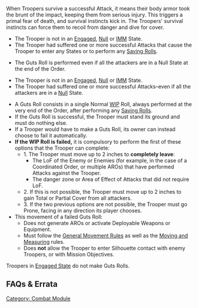 {{section-combat-module}}


{{n4only}}
{{n4list}}
When Troopers survive a successful Attack, it means their body armor took the brunt of the impact, keeping them from serious injury. This triggers a primal fear of death, and survival instincts kick in. The Troopers' survival instincts can force them to recoil from danger and dive for cover.

{{skillbox |black| GUTS ROLL |}}
{{Requirements}}
{{update | PDF 2.1, July 2023}}
* The Trooper is not in an [[Engaged]], [[Null]] or [[IMM]] State.
* The Trooper had suffered one or more successful Attacks{{erratahighlight}} that cause the Trooper to enter any States or to perform any [[Saving Roll]]s.{{erratahighlight-end}}
* {{erratahighlight}}The Guts Roll is performed even if all the attackers are in a Null State at the end of the Order.{{erratahighlight-end}}
{{update-end}}
{{original}}
* The Trooper is not in an [[Engaged]], [[Null]] or [[IMM]] State.
* The Trooper had suffered one or more successful Attacks{{originalhighlight}}–even if all the attackers are in a [[Null]] State. {{seefaq | Attacks with no Damage value that do not inflict States do not cause Guts Rolls.}}{{originalhighlight-end}}
{{original-end}}
{{Effects}}
* A Guts Roll consists in a single Normal [[WIP]] Roll, always performed at the very end of the Order, after performing any [[Saving Rolls]].
* If the Guts Roll is successful, the Trooper must stand its ground and must do nothing else.
* If a Trooper would have to make a Guts Roll, its owner can instead choose to fail it automatically.
* '''If the WIP Roll is failed,''' it is compulsory to perform the first of these options that the Trooper can complete:
** 1. The Trooper must move up to 2 inches to '''completely leave''':
*** The LoF of the Enemy or Enemies (for example, in the case of a Coordinated Order, or multiple AROs) that have performed Attacks against the Trooper.  
*** The danger zone or Area of Effect of Attacks that did not require LoF. 
** 2. If this is not possible, the Trooper must move up to 2 inches to gain Total or Partial Cover from all attackers.
** 3. If the two previous options are not possible, the Trooper must go Prone, facing in any direction its player chooses.
* This movement of a failed Guts Roll:
** Does not generate AROs or activate Deployable Weapons or Equipment.
** Must follow the [[General Movement Rules]] as well as the [[Moving and Measuring]] rules.
** Does '''not''' allow the Trooper to enter Silhouette contact with enemy Troopers, or with Mission Objectives.


{{remember-start}}
Troopers in [[Engaged State]] do not make Guts Rolls.
{{remember-end}}


== FAQs & Errata ==

{{faqbox |
type = faq |
title = N4 FAQ |
version = 1.0, Jan 2021 |
q = Q: Do Smoke Grenades etc. cause Guts Rolls? |
a = A: No. Attacks with no Damage value that do not inflict States do not cause Guts Rolls. |
related = [[Eclipse Ammunition]], [[Guts Roll]], [[Smoke Ammunition]] }}

{{n4end}}


{{section-combat-module}}



[[Category: Combat Module]]